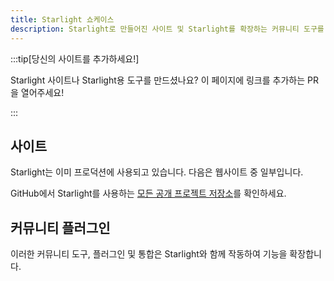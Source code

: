 ```yaml
---
title: Starlight 쇼케이스
description: Starlight로 만들어진 사이트 및 Starlight를 확장하는 커뮤니티 도구를 찾아보세요!
---
```


:::tip[당신의 사이트를 추가하세요!]

Starlight 사이트나 Starlight용 도구를 만드셨나요?
이 페이지에 링크를 추가하는 PR을 열어주세요!

:::

## 사이트


Starlight는 이미 프로덕션에 사용되고 있습니다. 다음은 웹사이트 중 일부입니다.

<FluidGrid>
	<Card
		title="Athena OS"
		href="https://www.athenaos.org"
		thumbnail="www.athenaos.org.png"
	/>
	<Card
		title="PubIndexAPI Docs"
		href="https://docs.pubindexapi.com/"
		thumbnail="docs.pubindexapi.com.png"
	/>
	<Card
		title="pls"
		href="https://dhruvkb.github.io/pls"
		thumbnail="dhruvkb.github.io-pls.png"
	/>
	<Card
		title="capo.js"
		href="https://rviscomi.github.io/capo.js/"
		thumbnail="capo.js.png"
	/>
	<Card
		title="Web Monetization API"
		href="https://webmonetization.org/"
		thumbnail="webmonetization.org.png"
	/>
	<Card
		title="QBCore Docs"
		href="https://brycerussell.github.io/qbcore-docs/"
		thumbnail="brycerussell.github.io-qbcore-docs.png"
	/>
	<Card title="har.fyi" href="https://har.fyi/" thumbnail="har.fyi.png" />
	<Card
		title="xs-dev docs"
		href="https://xs-dev.js.org"
		thumbnail="xs-dev.js.org.png"
	/>
	<Card
		title="Felicity"
		href="https://felicity.pages.dev/"
		thumbnail="felicity.pages.dev.png"
	/>
	<Card
		title="NgxEditor"
		href="https://sibiraj-s.github.io/ngx-editor/"
		thumbnail="sibiraj-s.github.io-ngx-editor.png"
	/>
	<Card
		title="Astro Error Pages"
		href="https://astro-error-page-documentation.vercel.app/"
		thumbnail="astro-error-page-documentation.vercel.app.png"
	/>
	<Card
		title="Terrateam Docs"
		href="https://terrateam.io/docs"
		thumbnail="terrateam.io-docs.png"
	/>
	<Card
		title="simple-fm"
		href="https://simple.arciniega.one"
		thumbnail="simple.arciniega.one.png"
	/>
	<Card
		title="CommandKit"
		href="https://commandkit.underctrl.io"
		thumbnail="commandkit.underctrl.io.png"
	/>
</FluidGrid>

GitHub에서 Starlight를 사용하는 [모든 공개 프로젝트 저장소](https://github.com/withastro/starlight/network/dependents)를 확인하세요.

## 커뮤니티 플러그인


이러한 커뮤니티 도구, 플러그인 및 통합은 Starlight와 함께 작동하여 기능을 확장합니다.

<CardGrid>
	<LinkCard
		href="https://www.feelback.dev/blog/new-astro-starlight-integration/"
		title="FeelBack"
		description="문서 페이지에 사용자 피드백 시스템을 추가하세요."
	/>
	<LinkCard
		href="https://github.com/HiDeoo/starlight-blog"
		title="starlight-blog"
		description="문서 사이트에 블로그를 추가하세요."
	/>
	<LinkCard
		href="https://github.com/HiDeoo/starlight-links-validator"
		title="starlight-links-validator"
		description="Starlight 페이지에 끊어진 링크가 있는지 확인하세요."
	/>
	<LinkCard
		href="https://github.com/HiDeoo/starlight-typedoc"
		title="starlight-typedoc"
		description="TypeDoc을 사용하여 TypeScript에서 Starlight 페이지를 생성합니다."
	/>
</CardGrid>
